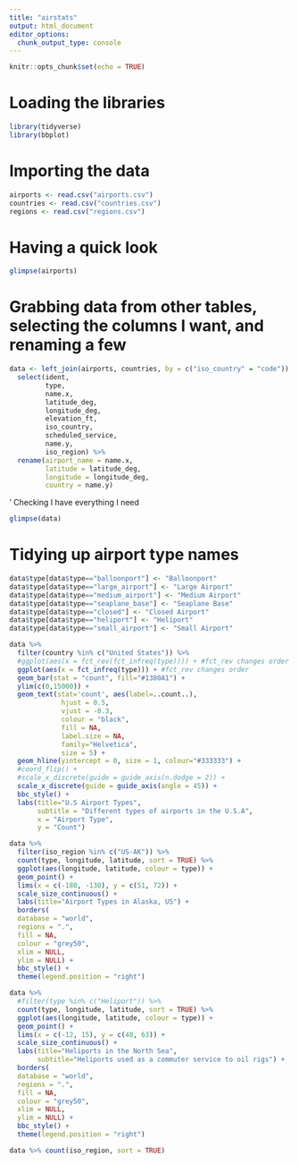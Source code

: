 ```yaml
---
title: "airstats"
output: html_document
editor_options: 
  chunk_output_type: console
---
```


```r
knitr::opts_chunk$set(echo = TRUE)
```

# Loading the libraries
```r
library(tidyverse)
library(bbplot)

```

# Importing the data
```r
airports <- read.csv("airports.csv")
countries <- read.csv("countries.csv")
regions <- read.csv("regions.csv")
```

# Having a quick look
```r
glimpse(airports)
```

# Grabbing data from other tables, selecting the columns I want, and renaming a few
```r
data <- left_join(airports, countries, by = c("iso_country" = "code")) %>% 
  select(ident, 
         type, 
         name.x, 
         latitude_deg, 
         longitude_deg, 
         elevation_ft, 
         iso_country, 
         scheduled_service, 
         name.y,
         iso_region) %>% 
  rename(airport_name = name.x,
         latitude = latitude_deg,
         longitude = longitude_deg,
         country = name.y)
```

' Checking I have everything I need
```r
glimpse(data)
```

# Tidying up airport type names
```r
data$type[data$type=="balloonport"] <- "Balloonport"
data$type[data$type=="large_airport"] <- "Large Airport"
data$type[data$type=="medium_airport"] <- "Medium Airport"
data$type[data$type=="seaplane_base"] <- "Seaplane Base"
data$type[data$type=="closed"] <- "Closed Airport"
data$type[data$type=="heliport"] <- "Heliport"
data$type[data$type=="small_airport"] <- "Small Airport"
```


```r
data %>% 
  filter(country %in% c("United States")) %>% 
  #ggplot(aes(x = fct_rev(fct_infreq(type)))) + #fct_rev changes order
  ggplot(aes(x = fct_infreq(type))) + #fct_rev changes order
  geom_bar(stat = "count", fill="#1380A1") +
  ylim(c(0,15000)) +
  geom_text(stat='count', aes(label=..count..),
             hjust = 0.5, 
             vjust = -0.3, 
             colour = "black", 
             fill = NA, 
             label.size = NA, 
             family="Helvetica", 
             size = 5) +
  geom_hline(yintercept = 0, size = 1, colour="#333333") +
  #coord_flip() +
  #scale_x_discrete(guide = guide_axis(n.dodge = 2)) +
  scale_x_discrete(guide = guide_axis(angle = 45)) +
  bbc_style() +
  labs(title="U.S Airport Types",
       subtitle = "Different types of airports in the U.S.A",
       x = "Airport Type",
       y = "Count")
```

```r
data %>% 
  filter(iso_region %in% c("US-AK")) %>%
  count(type, longitude, latitude, sort = TRUE) %>% 
  ggplot(aes(longitude, latitude, colour = type)) +
  geom_point() +
  lims(x = c(-180, -130), y = c(51, 72)) +
  scale_size_continuous() +
  labs(title="Airport Types in Alaska, US") +
  borders(
  database = "world",
  regions = ".",
  fill = NA,
  colour = "grey50",
  xlim = NULL,
  ylim = NULL) +
  bbc_style() +
  theme(legend.position = "right")
```


```r
data %>% 
  #filter(type %in% c("Heliport")) %>%
  count(type, longitude, latitude, sort = TRUE) %>% 
  ggplot(aes(longitude, latitude, colour = type)) +
  geom_point() +
  lims(x = c(-12, 15), y = c(48, 63)) +
  scale_size_continuous() +
  labs(title="Heliports in the North Sea",
       subtitle="Heliports used as a commuter service to oil rigs") +
  borders(
  database = "world",
  regions = ".",
  fill = NA,
  colour = "grey50",
  xlim = NULL,
  ylim = NULL) +
  bbc_style() +
  theme(legend.position = "right")
```

```r
data %>% count(iso_region, sort = TRUE)
```

